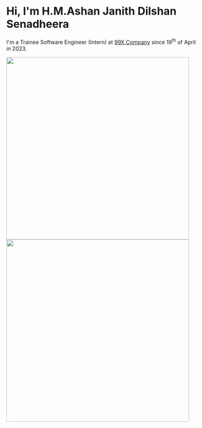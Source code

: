# <br/> <br/><br/> <br/> Hi, I'm H.M.Ashan Janith Dilshan Senadheera

I'm a Trainee Software Engineer (Intern) at [99X Company](https://99x.io) since 19<sup>th</sup> of April in 2023.

<img src="https://scontent.fcmb2-2.fna.fbcdn.net/v/t39.30808-6/292336274_115254847907531_4308413983166272089_n.jpg?_nc_cat=109&ccb=1-7&_nc_sid=09cbfe&_nc_ohc=AFfWfbpaMfsAX-cQJId&_nc_ht=scontent.fcmb2-2.fna&oh=00_AfBHejkWd5nOMux8vD5_bixIKiK1B4EFWEozcsVan9X4oQ&oe=644E3207" height="480px" /> 
<img src="https://scontent.fcmb2-2.fna.fbcdn.net/v/t1.6435-9/53088190_578034919348899_6857909508568514560_n.jpg?_nc_cat=106&ccb=1-7&_nc_sid=730e14&_nc_ohc=vEk6sMCMAYEAX8fXAkH&_nc_ht=scontent.fcmb2-2.fna&oh=00_AfAqQysrXPuj60bVYs2H1eP67qjQ5JDnggG1LudKap6Hqg&oe=64718590" height="480px"/> 